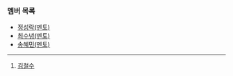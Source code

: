 ### 멤버 목록

- [정성락(멘토)]()
- [최수녕(멘토)](https://argo-oss.github.io/2024/members/ChoiSooNyeong)
- [송혜민(멘토)](https://argo-oss.github.io/2024/members/SongHaeMin)

---

1. [김철수](https://argo-oss.github.io/2024/members/KimCheolSu)
